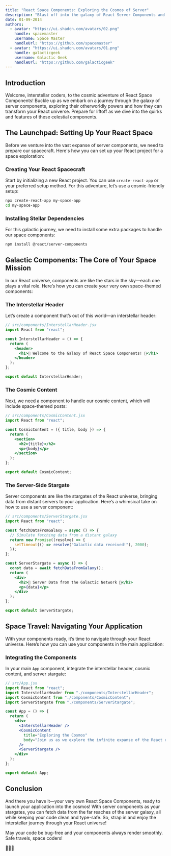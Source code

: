 ```yaml
---
title: "React Space Components: Exploring the Cosmos of Server"
description: "Blast off into the galaxy of React Server Components and explore their whimsical impact on your application’s universe. Remember that this blog makes no sense."
date: 01-09-2014
authors:
  - avatar: "https://ui.shadcn.com/avatars/02.png"
    handle: spacemaster
    username: Space Master
    handleUrl: "https://github.com/spacemaster"
  - avatar: "https://ui.shadcn.com/avatars/01.png"
    handle: galacticgeek
    username: Galactic Geek
    handleUrl: "https://github.com/galacticgeek"
---
```


## Introduction

Welcome, interstellar coders, to the cosmic adventure of React Space Components! Buckle up as we embark on a journey through the galaxy of server components, exploring their otherworldly powers and how they can transform your React universe. Prepare for liftoff as we dive into the quirks and features of these celestial components.

## The Launchpad: Setting Up Your React Space

Before we venture into the vast expanse of server components, we need to prepare our spacecraft. Here's how you can set up your React project for a space exploration:

### Creating Your React Spacecraft

Start by initializing a new React project. You can use `create-react-app` or your preferred setup method. For this adventure, let’s use a cosmic-friendly setup:

```bash
npx create-react-app my-space-app
cd my-space-app
```

### Installing Stellar Dependencies

For this galactic journey, we need to install some extra packages to handle our space components:

```bash
npm install @react/server-components
```

## Galactic Components: The Core of Your Space Mission

In our React universe, components are like the stars in the sky—each one plays a vital role. Here’s how you can create your very own space-themed components:

### The Interstellar Header

Let’s create a component that’s out of this world—an interstellar header:

```jsx
// src/components/InterstellarHeader.jsx
import React from "react";

const InterstellarHeader = () => {
  return (
    <header>
      <h1>🚀 Welcome to the Galaxy of React Space Components! 🌌</h1>
    </header>
  );
};

export default InterstellarHeader;
```

### The Cosmic Content

Next, we need a component to handle our cosmic content, which will include space-themed posts:

```jsx
// src/components/CosmicContent.jsx
import React from "react";

const CosmicContent = ({ title, body }) => {
  return (
    <section>
      <h2>{title}</h2>
      <p>{body}</p>
    </section>
  );
};

export default CosmicContent;
```

### The Server-Side Stargate

Server components are like the stargates of the React universe, bringing data from distant servers to your application. Here’s a whimsical take on how to use a server component:

```jsx
// src/components/ServerStargate.jsx
import React from "react";

const fetchDataFromGalaxy = async () => {
  // Simulate fetching data from a distant galaxy
  return new Promise((resolve) => {
    setTimeout(() => resolve("Galactic data received!"), 2000);
  });
};

const ServerStargate = async () => {
  const data = await fetchDataFromGalaxy();
  return (
    <div>
      <h2>🌠 Server Data from the Galactic Network 🌠</h2>
      <p>{data}</p>
    </div>
  );
};

export default ServerStargate;
```

## Space Travel: Navigating Your Application

With your components ready, it’s time to navigate through your React universe. Here’s how you can use your components in the main application:

### Integrating the Components

In your main `App` component, integrate the interstellar header, cosmic content, and server stargate:

```jsx
// src/App.jsx
import React from "react";
import InterstellarHeader from "./components/InterstellarHeader";
import CosmicContent from "./components/CosmicContent";
import ServerStargate from "./components/ServerStargate";

const App = () => {
  return (
    <div>
      <InterstellarHeader />
      <CosmicContent
        title="Exploring the Cosmos"
        body="Join us as we explore the infinite expanse of the React universe!"
      />
      <ServerStargate />
    </div>
  );
};

export default App;
```

## Conclusion

And there you have it—your very own React Space Components, ready to launch your application into the cosmos! With server components as your stargates, you can fetch data from the far reaches of the server galaxy, all while keeping your code clean and type-safe. So, strap in and enjoy the interstellar journey through your React universe!

May your code be bug-free and your components always render smoothly. Safe travels, space coders!

🚀🌌✨
